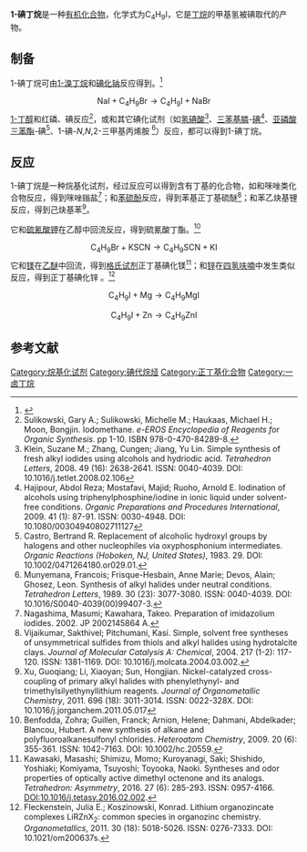 {{Chembox
| Watchedfields = changed
| verifiedrevid = 422161356
| Reference = <ref>''Merck Index'', 13th Edition, '''1572'''.</ref>
| ImageFile = butyl iodide.png
| ImageFile_Ref = {{chemboximage|correct|??}}
| ImageSize = 100
| ImageFileL1 = Butyl-iodide-3D-balls.png
| ImageFileL1_Ref = {{chemboximage|correct|??}}
| ImageNameL1 = Ball and stick model of butyl iodide
| ImageFileR1 = Butyl-iodide-3D-vdW.png
| ImageFileR1_Ref = {{chemboximage|correct|??}}
| ImageNameR1 = Butyl iodide
| IUPACName = 1-Iodobutane<ref>{{Cite web|title=1-iodobutane - Compound Summary|url=https://pubchem.ncbi.nlm.nih.gov/summary/summary.cgi?cid=10962|work=PubChem Compound|publisher=National Center for Biotechnology Information|accessdate=2012-03-04|location=USA|date=2005-03-26|archive-date=2012-10-11|archive-url=https://web.archive.org/web/20121011050918/http://pubchem.ncbi.nlm.nih.gov/summary/summary.cgi?cid=10962|dead-url=no}}</ref>
| OtherNames = 碘代正丁烷<br>正丁基碘
|Section1={{Chembox Identifiers
| CASNo = 542-69-8
| CASNo_Ref = {{cascite|correct|CAS}}
| UNII_Ref = {{fdacite|correct|FDA}}
| UNII = 607A6CC46R
| PubChem = 10962
| ChemSpiderID = 10497
| ChemSpiderID_Ref = {{chemspidercite|correct|chemspider}}
| EINECS = 208-824-4
| UNNumber = 1993
| MeSHName = 1-iodobutane
| RTECS = EK4400000
| Beilstein = 1420755
| SMILES = CCCCI
| StdInChI = 1S/C4H9I/c1-2-3-4-5/h2-4H2,1H3
| StdInChI_Ref = {{stdinchicite|correct|chemspider}}
| StdInChIKey = KMGBZBJJOKUPIA-UHFFFAOYSA-N
| StdInChIKey_Ref = {{stdinchicite|correct|chemspider}}
}}
|Section2={{Chembox Properties
| C = 4
| H = 9
| I = 1
| Appearance = 无色液体
| Density = 1.6171 g·cm<sup>−3</sup><ref>van de Walle, H.; de Landsberg, V. Preparation of symmetrical bromoiodoethylene. ''Bulletin des Societes Chimiques Belges'', 1930. 39. 309-330. ISSN: 0037-9646.</ref>
| MeltingPt = {{convert|−103.0|C|K}}<ref name=Timmermans>Timmermans, J. The melting point of organic substances. X. ''Bulletin des Societes Chimiques Belges'', 1927. 36. 502-518. ISSN: 0037-9646.</ref>
| BoilingPt = {{convert|130.5|C|K}}<ref name=Timmermans /><br>{{convert|39|C|K}}（23 Torr）<ref>Amriev, R. A.; Velichko, F. K.; Bondarenko, O. P.; Freidlina, R. Kh. Reactions of organoiodide compounds, initiated by iron pentacarbonyl. ''Doklady Akademii Nauk SSSR'', 1985. 284 (1): 136-140. ISSN: 0002-3264.</ref>
| HenryConstant = 630 nmol Pa<sup>−1</sup> kg<sup>−1</sup>
| RefractIndex = 1.5003（20 °C，589.3 nm）<ref>Franzen, Volker. Exchange of chlorine or bromine for iodine in aliphatic and aromatic compounds. ''Chemische Berichte'', 1954. 87. 1148-1154. ISSN: 0009-2940.</ref>
}}
|Section3={{Chembox Hazards
| GHSPictograms = {{GHS flame}} {{GHS skull and crossbones}}
| GHSSignalWord = '''危险'''
| HPhrases = {{H-phrases|226|331}}
| PPhrases = {{P-phrases|261|311}}
| FlashPt = {{convert|33|C|K}}
}}
|Section4={{Chembox Related
| OtherCpds = {{link-de|1-氟丁烷|1-Fluorbutan}}<br>[[1-氯丁烷|1-氯丁烷]]<br>[[1-溴丁烷|1-溴丁烷]]
}}
}}

'''1-碘丁烷'''是一种[[有机化合物|有机化合物]]，化学式为C<sub>4</sub>H<sub>9</sub>I，它是[[丁烷|丁烷]]的甲基氢被碘取代的产物。

==制备==
1-碘丁烷可由[[1-溴丁烷|1-溴丁烷]]和[[碘化钠|碘化钠]]反应得到。<ref>{{Literatur| Autor=Joachim Buddrus, Bernd Schmidt | Titel=Grundlagen der Organischen Chemie  | Verlag=Walter de Gruyter GmbH & Co KG | ISBN=978-3-11-033105-9 | Jahr=2015 | Online={{Google Buch | BuchID=5Sh1BgAAQBAJ | Seite=250 }} | Seiten=250 }}</ref>
:<math>\mathrm{NaI + C_4H_9Br \longrightarrow C_4H_9I + NaBr}</math>
[[1-丁醇|1-丁醇]]和红磷、碘反应<ref>Sulikowski, Gary A.; Sulikowski, Michelle M.; Haukaas, Michael H.; Moon, Bongjin. Iodomethane. ''e-EROS Encyclopedia of Reagents for Organic Synthesis''. pp 1-10. ISBN 978-0-470-84289-8.</ref>，或和其它碘化试剂（如[[氢碘酸|氢碘酸]]<ref>Klein, Suzane M.; Zhang, Cungen; Jiang, Yu Lin. Simple synthesis of fresh alkyl iodides using alcohols and hydriodic acid. ''Tetrahedron Letters'', 2008. 49 (16): 2638-2641. ISSN: 0040-4039. DOI: 10.1016/j.tetlet.2008.02.106</ref>、[[三苯基膦|三苯基膦]]-[[碘|碘]]<ref>Hajipour, Abdol Reza; Mostafavi, Majid; Ruoho, Arnold E. Iodination of alcohols using triphenylphosphine/iodine in ionic liquid under solvent-free conditions. ''Organic Preparations and Procedures International'', 2009. 41 (1): 87-91. ISSN: 0030-4948. DOI: 10.1080/00304940802711127</ref>、[[亚磷酸三苯酯|亚磷酸三苯酯]]-碘<ref>Castro, Bertrand R. Replacement of alcoholic hydroxyl groups by halogens and other nucleophiles via oxyphosphonium intermediates. ''Organic Reactions (Hoboken, NJ, United States)'', 1983. 29. DOI: 10.1002/0471264180.or029.01.</ref>、1-碘-''N'',''N'',2-三甲基丙烯胺<!-- CAS号：65560-41-0 --><ref>Munyemana, Francois; Frisque-Hesbain, Anne Marie; Devos, Alain; Ghosez, Leon. Synthesis of alkyl halides under neutral conditions. ''Tetrahedron Letters'', 1989. 30 (23): 3077-3080. ISSN: 0040-4039. DOI: 10.1016/S0040-4039(00)99407-3.</ref>）反应，都可以得到1-碘丁烷。

==反应==
1-碘丁烷是一种烷基化试剂，经过反应可以得到含有丁基的化合物，如和咪唑类化合物反应，得到咪唑鎓盐<ref>Nagashima, Masumi; Kawahara, Takeo. Preparation of imidazolium iodides. 2002. JP 2002145864 A.</ref>；和[[苯硫酚|苯硫酚]]反应，得到苯基正丁基硫醚<ref>Vijaikumar, Sakthivel; Pitchumani, Kasi. Simple, solvent free syntheses of unsymmetrical sulfides from thiols and alkyl halides using hydrotalcite clays. ''Journal of Molecular Catalysis A: Chemical'', 2004. 217 (1-2): 117-120. ISSN: 1381-1169. DOI: 10.1016/j.molcata.2004.03.002.</ref>；和苯乙炔基锂反应，得到己炔基苯<ref>Xu, Guoqiang; Li, Xiaoyan; Sun, Hongjian. Nickel-catalyzed cross-coupling of primary alkyl halides with phenylethynyl- and trimethylsilyethynyllithium reagents. ''Journal of Organometallic Chemistry'', 2011. 696 (18): 3011-3014. ISSN: 0022-328X. DOI: 10.1016/j.jorganchem.2011.05.017</ref>。

它和[[硫氰酸钾|硫氰酸钾]]在乙醇中回流反应，得到硫氰酸丁酯。<ref>Benfodda, Zohra; Guillen, Franck; Arnion, Helene; Dahmani, Abdelkader; Blancou, Hubert. A new synthesis of alkane and polyfluoroalkanesulfonyl chlorides. ''Heteroatom Chemistry'', 2009. 20 (6): 355-361. ISSN: 1042-7163. DOI: 10.1002/hc.20559.</ref>
:<math>\mathrm{C_4H_9Br + KSCN \longrightarrow C_4H_9SCN + KI}</math>
它和[[镁|镁]]在[[乙醚|乙醚]]中回流，得到[[格氏试剂|格氏试剂]]正丁基碘化镁<ref>Kawasaki, Masashi; Shimizu, Momo; Kuroyanagi, Saki; Shishido, Yoshiaki; Komiyama, Tsuyoshi; Toyooka, Naoki. Syntheses and odor properties of optically active dimethyl octenone and its analogs. ''Tetrahedron: Asymmetry'', 2016. 27 (6): 285-293. ISSN: 0957-4166. DOI:10.1016/j.tetasy.2016.02.002.</ref>；和[[锌|锌]]在[[四氢呋喃|四氢呋喃]]中发生类似反应，得到正丁基碘化锌<!-- CAS号：34219-54-0 -->。<ref>Fleckenstein, Julia E.; Koszinowski, Konrad. Lithium organozincate complexes LiRZnX<sub>2</sub>: common species in organozinc chemistry. ''Organometallics'', 2011. 30 (18): 5018-5026. ISSN: 0276-7333. DOI: 10.1021/om200637s.</ref>
:<math>\mathrm{C_4H_9I + Mg \longrightarrow C_4H_9MgI}</math>
:<math>\mathrm{C_4H_9I + Zn \longrightarrow C_4H_9ZnI}</math>

==参考文献==
{{Reflist|2}}

[[Category:烷基化试剂|Category:烷基化试剂]]
[[Category:碘代烷烃|Category:碘代烷烃]]
[[Category:正丁基化合物|Category:正丁基化合物]]
[[Category:一卤丁烷|Category:一卤丁烷]]